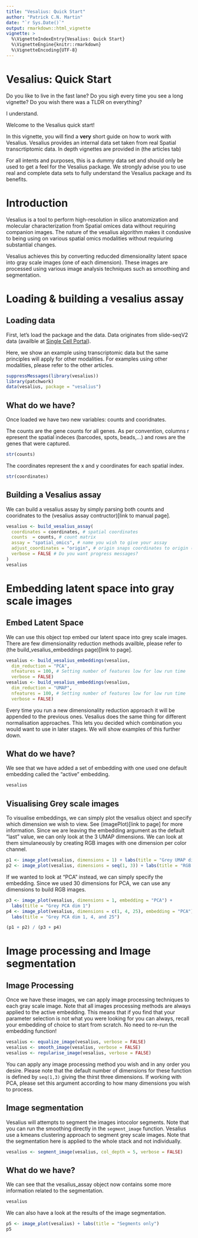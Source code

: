 ```yaml
---
title: "Vesalius: Quick Start"
author: "Patrick C.N. Martin"
date: "`r Sys.Date()`"
output: rmarkdown::html_vignette
vignette: >
  %\VignetteIndexEntry{Vesalius: Quick Start}
  %\VignetteEngine{knitr::rmarkdown}
  %\VignetteEncoding{UTF-8}
---
```



# Vesalius: Quick Start

Do you like to live in the fast lane? Do you sigh every time you see a long
vignette? Do you wish there was a TLDR on everything?

I understand.

Welcome to the Vesalius quick start!

In this vignette, you will find a **very** short guide on how to work with Vesalius.
Vesalius provides an internal data set taken from real Spatial transcrtiptomic
data. In depth vignettes are provided in (the articles tab)

For all intents and purposes, this is a dummy data set and should only be used
to get a feel for the Vesalius package. We strongly advise you to use real and
complete data sets to fully understand the Vesalius package and its benefits.


# Introduction
Vesalius is a tool to perform high-resolution in silico anatomization and
molecular characterization from Spatial omices data without requiring 
companion images. The nature of the vesalius algorithm makes it condusive to
being using on various spatial omics modalities without requiuring substantial 
changes. 

Vesalius achieves this by converting reducded dimensionality latent space into
gray scale images (one of each dimension). These images are processed using 
various image analysis techniques such as smoothing and segmentation.

# Loading & building a vesalius assay
## Loading data 

First, let's load the package and the data. Data originates from slide-seqV2
data (availble at [Single Cell Portal](https://singlecell.broadinstitute.org/single_cell/study/SCP948/robust-decomposition-of-cell-type-mixtures-in-spatial-transcriptomics#study-download)).

Here, we show an example using transcriptomic data but the same principles 
will apply for other modalities. For examples using other modalities, 
please refer to the other articles.

```r
suppressMessages(library(vesalius))
library(patchwork)
data(vesalius, package = "vesalius")

```
## What do we have?
Once loaded we have two new variables: counts and cooridnates. 

The counts are the gene counts for all genes. As per convention, columns r
epresent the spatial indeces (barcodes, spots, beads,...) and rows are 
the genes that were captured. 

```r
str(counts)
```

The coordinates represent the x and y coordinates for each spatial index. 
```r
str(coordinates)
```

## Building a Vesalius assay

We can build a vesalius assay by simply parsing both counts and 
cooridnates to the (vesalius assay contructor)[link to manual page].

```r
vesalius <- build_vesalius_assay(
  coordinates = coordinates, # spatial coordinates
  counts  = counts, # count matrix
  assay = "spatial_omics", # name you wish to give your assay
  adjust_coordinates = "origin", # origin snaps coordinates to origin (0,0)
  verbose = FALSE # Do you want progress messages?
)
vesalius
```

# Embedding latent space into gray scale images 
## Embed Latent Space

We can use this object top embed our latent space into grey scale images. 
There are few dimensionality reduction methods availble, please refer to 
(the build_vesalius_embeddings page)[link to page].

```r
vesalius <- build_vesalius_embeddings(vesalius,
  dim_reduction = "PCA",
  nfeatures = 100, # Setting number of features low for low run time
  verbose = FALSE)
vesalius <- build_vesalius_embeddings(vesalius,
  dim_reduction = "UMAP",
  nfeatures = 100, # Setting number of features low for low run time
  verbose = FALSE)
```
Every time you run a new dimensionality reduction approach it will be appended
to the previous ones. Vesalius does the same thing for different normalisation 
approaches. This lets you decided which combination you would want to use in 
later stages. We will show examples of this further down. 

## What do we have?
We see that we have added a set of embedding with one used one default embedding 
called the "active" embedding. 

```r
vesalius
```

## Visualising Grey scale images
To visualise embeddings, we can simply plot the vesalius object and specify which 
dimension we wish to view. See (imagePlot)[link to page] for more information. 
Since we are leaving the embedding argument as the default "last" value, 
we can only look at the 3 UMAP dimensions. We can look at them simulaneously by
creating RGB images with one dimension per color channel. 
```r
p1 <- image_plot(vesalius, dimensions = 1) + labs(title = "Grey UMAP dim 1")
p2 <- image_plot(vesalius, dimensions = seq(1, 3)) + labs(title = "RGB UMAP")
```
If we wanted to look at "PCA" instead, we can simply specify the embedding. 
Since we used 30 dimensions for PCA, we can use any dimensions to build RGB
images. 

```r
p3 <- image_plot(vesalius, dimensions = 1, embedding = "PCA") +
  labs(title = "Grey PCA dim 1")
p4 <- image_plot(vesalius, dimensions = c(1, 4, 25), embedding = "PCA") +
  labs(title = "Grey PCA dim 1, 4, and 25")
```

```r
(p1 + p2) / (p3 + p4)
```


# Image processing and Image segmentation
## Image Processing
Once we have these images, we can apply image processing techniques to each gray scale image. 
Note that all images processing methods are always applied to the active embedding. 
This means that if you find that your parameter selection is not what you were looking
for you can always, recall your embedding of choice to start from scratch. No need to 
re-run the embedding function! 

```r
vesalius <- equalize_image(vesalius, verbose = FALSE)
vesalius <- smooth_image(vesalius, verbose = FALSE)
vesalius <- regularise_image(vesalius, verbose = FALSE)
```

You can apply any image processing method you wish and in any order you desire. Please
note that the default number of dimensions for these function is defined by `seq(1,3)`
giving the thirst three dimensions. If working with PCA, please set this argument 
according to how many dimensions you wish to process. 

## Image segmentation

Vesalius will attempts to segment the images intocolor segments. Note that you can run the 
smoothing directly in the `segment_image` function. Vesalius use a kmeans clustering approach 
to segment grey scale images. Note that the segmentation here is applied to 
the whole stack and not individually. 
```r
vesalius <- segment_image(vesalius, col_depth = 5, verbose = FALSE)
```

## What do we have?

We can see that the vesalius_assay object now contains some more information 
related to the segmentation.

```r
vesalius
```

We can also have a look at the results of the image segmentation.

```r
p5 <- image_plot(vesalius) + labs(title = "Segments only")
p5
```